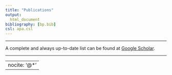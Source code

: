 ```yaml
---
title: "Publications"
output: 
  html_document
bibliography: [bp.bib]
csl: apa.csl
---
```


***

A complete and always up-to-date list can be found at [Google Scholar](https://scholar.google.de/citations?user=Uvhu3t0AAAAJ).

***

---
nocite: '@*'
---